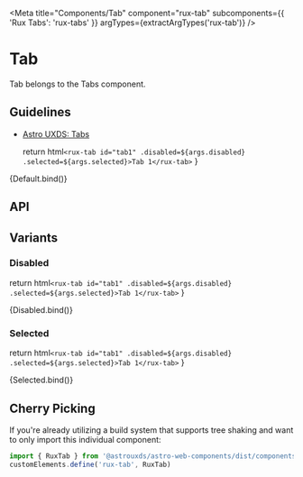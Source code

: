 
<Meta
    title="Components/Tab"
    component="rux-tab"
    subcomponents={{ 'Rux Tabs': 'rux-tabs' }}
    argTypes={extractArgTypes('rux-tab')}
/>

# Tab

Tab belongs to the Tabs component.

## Guidelines

-   [Astro UXDS: Tabs](https://www.astrouxds.com/components/tabs/)

    return html`
      <rux-tab id="tab1" .disabled=${args.disabled} .selected=${args.selected}>Tab 1</rux-tab>
    `
}

<Canvas>
    <Story name="Default">
      {Default.bind()}
    </Story>
</Canvas>



## API

<ArgsTable of="rux-tab" />

## Variants

### Disabled
  return html`
    <rux-tab id="tab1" .disabled=${args.disabled} .selected=${args.selected}>Tab 1</rux-tab>
  `
}

<Canvas>
    <Story
      name="Disabled"
      args={{
        disabled: true
      }}
    >
    {Disabled.bind()}
    </Story>
</Canvas>



### Selected
  return html`
    <rux-tab id="tab1" .disabled=${args.disabled} .selected=${args.selected}>Tab 1</rux-tab>
  `
}

<Canvas>
    <Story
      name="Selected"
      args={{
        selected: true
      }}
    >
    {Selected.bind()}
    </Story>
</Canvas>

## Cherry Picking

If you're already utilizing a build system that supports tree shaking and want to only import this individual component:

```js
import { RuxTab } from '@astrouxds/astro-web-components/dist/components/rux-tab'
customElements.define('rux-tab', RuxTab)
```


